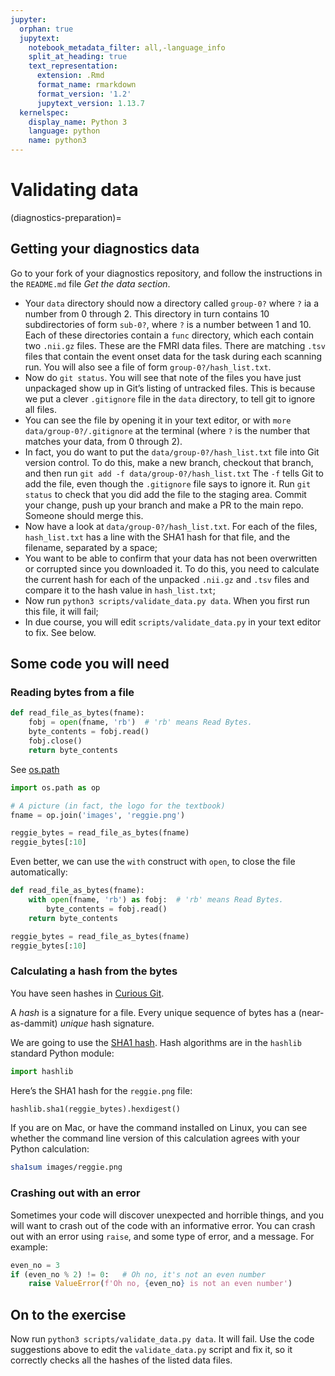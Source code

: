 ```yaml
---
jupyter:
  orphan: true
  jupytext:
    notebook_metadata_filter: all,-language_info
    split_at_heading: true
    text_representation:
      extension: .Rmd
      format_name: rmarkdown
      format_version: '1.2'
      jupytext_version: 1.13.7
  kernelspec:
    display_name: Python 3
    language: python
    name: python3
---
```


# Validating data

(diagnostics-preparation)=

## Getting your diagnostics data

Go to your fork of your diagnostics repository, and follow the instructions in the `README.md` file *Get the data section*.

- Your `data` directory should now a directory called `group-0?` where `?` ia a
  number from 0 through 2.  This directory in turn contains 10 subdirectories
  of form `sub-0?`, where `?` is a number between 1 and 10. Each of these
  directories contain a `func` directory, which each contain two `.nii.gz`
  files.  These are the FMRI data files.  There are matching `.tsv` files that contain the event onset data for the task during each scanning run.  You will also see a file of form `group-0?/hash_list.txt`.
- Now do `git status`.  You will see that note of the files you have just
  unpackaged show up in Git's listing of untracked files. This is because we
  put a clever `.gitignore` file in the `data` directory, to tell git to ignore
  all files.
- You can see the file by opening it in your text editor, or with `more
  data/group-0?/.gitignore` at the terminal (where `?` is the number that matches your data, from 0 through 2).
- In fact, you do want to put the `data/group-0?/hash_list.txt` file into Git
  version control.  To do this, make a new branch, checkout that branch, and
  then run `git add -f data/group-0?/hash_list.txt`  The `-f` tells Git to add
  the file, even though the `.gitignore` file says to ignore it.  Run `git
  status` to check that you did add the file to the staging area.  Commit your
  change, push up your branch and make a PR to the main repo.  Someone should
  merge this.
- Now have a look at `data/group-0?/hash_list.txt`. For each of the files,
  `hash_list.txt` has a line with the SHA1 hash for that file, and the
  filename, separated by a space;
- You want to be able to confirm that your data has not been overwritten or
  corrupted since you downloaded it.  To do this, you need to calculate the
  current hash for each of the unpacked `.nii.gz` and `.tsv` files and compare
  it to the hash value in `hash_list.txt`;
- Now run `python3 scripts/validate_data.py data`.  When you first run this
  file, it will fail;
- In due course, you will edit `scripts/validate_data.py` in your text editor
  to fix.  See below.

## Some code you will need

### Reading bytes from a file

```python
def read_file_as_bytes(fname):
    fobj = open(fname, 'rb')  # 'rb' means Read Bytes.
    byte_contents = fobj.read()
    fobj.close()
    return byte_contents
```

See [os.path](path_manipulation.Rmd)

```python
import os.path as op

# A picture (in fact, the logo for the textbook)
fname = op.join('images', 'reggie.png')
```

```python
reggie_bytes = read_file_as_bytes(fname)
reggie_bytes[:10]
```

Even better, we can use the `with` construct with `open`, to close the file automatically:

```python
def read_file_as_bytes(fname):
    with open(fname, 'rb') as fobj:  # 'rb' means Read Bytes.
        byte_contents = fobj.read()
    return byte_contents
```

```python
reggie_bytes = read_file_as_bytes(fname)
reggie_bytes[:10]
```

### Calculating a hash from the bytes

You have seen hashes in [Curious
Git](https://matthew-brett.github.io/curious-git).

A *hash* is a signature for a file.   Every unique sequence of bytes has a (near-as-dammit) *unique* hash signature.

We are going to use the [SHA1 hash](https://en.wikipedia.org/wiki/SHA-1).  Hash algorithms are in the `hashlib` standard Python module:

```python
import hashlib
```

Here's the SHA1 hash for the `reggie.png` file:

```python
hashlib.sha1(reggie_bytes).hexdigest()
```

If you are on Mac, or have the command installed on Linux, you can see whether
the command line version of this calculation agrees with your Python
calculation:

```bash
sha1sum images/reggie.png
```

### Crashing out with an error


Sometimes your code will discover unexpected and horrible things, and you will
want to crash out of the code with an informative error.  You can crash out
with an error using `raise`, and some type of error, and a message.  For
example:

```python
even_no = 3
if (even_no % 2) != 0:   # Oh no, it's not an even number
    raise ValueError(f'Oh no, {even_no} is not an even number')
```

## On to the exercise

Now run `python3 scripts/validate_data.py data`.  It will fail.  Use the code
suggestions above to edit the `validate_data.py` script and fix it, so it
correctly checks all the hashes of the listed data files.

